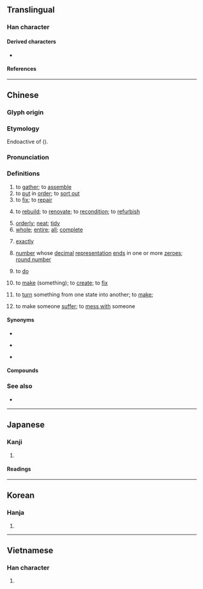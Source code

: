 {{also|𠢦}}
{{character info}}
==Translingual==
{{stroke order|strokes=16}}

===Han character===
{{Han char|rn=66|rad=攴|as=12|sn=16|four=58101|canj=DKMYM|ids=⿱敕正}}

====Derived characters====
* {{l|mul|[[𡓟]]}}

====References====
{{Han ref|kx=0475.321|dkj=13394|hdz=21477.080|uh=6574}}

----

==Chinese==
{{zh-forms|ss=𰋞}}

===Glyph origin===
{{Han etym}}
{{Han compound|敕|正|c1=s|c2=p|ls=psc}}

===Etymology===
Endoactive of {{och-l|正|id=1}} ({{zh-ref|Schuessler, 2007}}).

===Pronunciation===
{{zh-pron
|m=zhěng,er=y
|m_note=Erhuayin chiefly for "round number" sense
|ma=Zh-zhěng.oga
|c=zing2
|h=pfs=cháng;gd=zen3/zang3
|h_note=Meixian: zen3 - literary; zang3 - vernacular
|md=cīng
|mn=ml,jj,tw:chéng
|mn-t=zian2
|w=2tsen
|mc=y
|oc=y
|cat=v,a,adv,n
}}

===Definitions===
{{zh-hanzi}}

# to [[gather]]; to [[assemble]]
# to [[put]] in [[order]]; to [[sort out]]
# to [[fix]]; to [[repair]]
#: {{zh-x|整 返 條 水喉 未 啊{aa3}？|Has the pipe been fixed?|C}}
# {{lb|zh|literary|or in compounds}} to [[rebuild]]; to [[renovate]]; to [[recondition]]; to [[refurbish]]
# [[orderly]]; [[neat]]; [[tidy]]
# [[whole]]; [[entire]]; [[all]]; [[complete]]
#: {{zh-x|整 棟 樓 的 人 都 在 睡覺。|The people in the '''entire''' building are sleeping.}}
# [[exactly]]
#: {{zh-x|下午 三 點 整|three p.m. '''sharp'''}}
# [[number]] whose [[decimal]] [[representation]] [[end]]s in one or more [[zero]]es; [[round number]]
# {{lb|zh|dialectal Mandarin}} to [[do]]
#: {{zh-x|這 可 咋整 啊？|What do I '''do'''?|M-NE}}
# {{lb|zh|dialectal Mandarin|Cantonese}} to [[make]] (something); to [[create]]; to [[fix]]
#: {{zh-x|整 幾個 小菜|to '''fix''' a few side dishes|M-NE}}
#: {{zh-x|番茄{ke2} 應該 點 整？|How do I '''cook''' tomatoes?|C}}
#: {{zh-x|我 整 咗 蛋{daan6}撻{taat1} 但係 冇 人 食。|I '''made''' egg tarts but no one ate any.|C}}
#: {{zh-x|佢哋 整 咗 個 a{e}pp{1}。|They '''made''' an app.|C}}
# {{lb|zh|dialectal Mandarin|Cantonese}} to [[turn]] something from one state into another; to [[make]]; {{n-g|forming a causative.}}
#: {{zh-x|整爛|to break; to shatter|C}}
#: {{zh-x|整 直|to straighten|C}}
#: {{zh-x|整 大|to enlarge|C}}
#: {{zh-x|整 冧{lam3}|to topple|C}}
# {{lb|zh|colloquial}} to make someone [[suffer]]; to [[mess with]] someone

====Synonyms====
* {{s|to repair}}
{{zh-syn-saurus|修補}}
* {{s|to rebuild}}
{{zh-syn-saurus|整修}}
* {{s|whole}}
{{zh-dial}}
{{zh-syn-saurus|完整}}

====Compounds====
{{zh-der|整個|一整天|不整|不整不齊|不整合|不整脈|不整齊花|修整|停眠整宿|公司重整|分工整合|勻整|化整為零|化零為整|合零為整|咬合調整|嚴整|好整以暇|完整|工整|平平整整|平整|平頭整臉|彙整|心律不整|恭肅嚴整|整人|整人遊戲|整修|整備|整兵|整合|整地|整型|整型外科|整夜|整天|整套|整容|整容術|整年|整廠輸出|整建|整手甲|整扮|整排|整整|整整齊齊|整數|整日|整束|整枝|整治|整流|整流器|整流罩|整潔|整理|整編|整肅|整臉|整臉子|整莊|整衣|整衣斂容|整補|整裝|整裝待發|整襟危坐|整躬率物|整軍|整軍經武|整鈔|整錠|整除|整頓|整風|整飭|整飯|整體|整體性|整點|整齊|整齊劃一|整齊花|正整數|河道整治|盤整|社會整合|科際整合|端整|衣冠不整|衣衫不整|調整|逆向整合|重整|重整人|重整旗鼓|釐整|零存整付|齊整|齊整如一|齊齊整整|整定}}

===See also===
* {{q|Cantonese}} {{zh-l|搞|gaau2}}

{{zh-cat|Intermediate}}

----

==Japanese==

===Kanji===
{{ja-kanji|grade=3|rs=攴11}}

# {{rfdef|ja|sort=攴11}}

====Readings====
{{ja-readings
|goon=しょう
|kanon=せい
|kun=ととの-える, ととの-う
}}

----

==Korean==

===Hanja===
{{ko-hanja|가지런하다|가지런할|정}}

# {{rfdef|ko|sort=攴11}}

----

==Vietnamese==

===Han character===
{{vi-readings|reading=chỉnh, chệnh, chểnh, xiềng, chửng, chỉn|rs=攴11}}

# {{rfdef|vi|sort=攴11}}